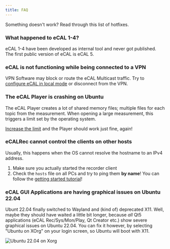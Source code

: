 ```yaml
---
title: FAQ
---
```


Something doesn't work? Read through this list of hotfixes.

### What happened to eCAL 1-4?

eCAL 1-4 have been developed as internal tool and never got published. The first public version of eCAL is eCAL 5.

### eCAL is not functioning while being connected to a VPN

VPN Software may block or route the eCAL Multicast traffic.
Try to [configure eCAL in local mode](/using_ecal/configuration/local_configuration/) or disconnect from the VPN.

### The eCAL Player is crashing on Ubuntu

The eCAL Player creates a lot of shared memory files; multiple files for each topic from the measurement.
When opening a large measurement, this triggers a limit set by the operating system.

[Increase the limit](/using_ecal/configuration/ubuntu_player_max_open_files/) and the Player should work just fine, again!

### eCALRec cannot control the clients on other hosts

Usually, this happens when the OS cannot resolve the hostname to an IPv4 address.

1. Make sure you actually started the recorder client
2. Check the `hosts` file on all PCs and try to ping them **by name**! You can follow the [getting started tutorial](/getting_started/5_ecal_services/)!

### eCAL GUI Applications are having graphical issues on Ubuntu 22.04

Ubunt 22.04 finally switched to Wayland and (kind of) deprecated X11.
Well, maybe they should have waited a little bit longer, because *all* Qt5 applications (eCAL Rec/Sys/Mon/Play, Qt Creator etc.) show severe graphical issues on Ubuntu 22.04.
You can fix it however, by selecting "Ubuntu on XOrg" on your login screen, so Ubuntu will boot with X11.

![Ubuntu 22.04 on Xorg](../../../assets/ubuntu_22_04_on_xorg_cut.svg)
